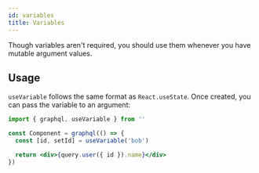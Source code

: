 ```yaml
---
id: variables
title: Variables
---
```


Though variables aren't required, you should use them whenever you have mutable argument values.

## Usage

`useVariable` follows the same format as `React.useState`. Once created, you can pass the variable to an argument:
```jsx
import { graphql, useVariable } from ''

const Component = graphql(() => {
  const [id, setId] = useVariable('bob')

  return <div>{query.user({ id }).name}</div>
})
```
